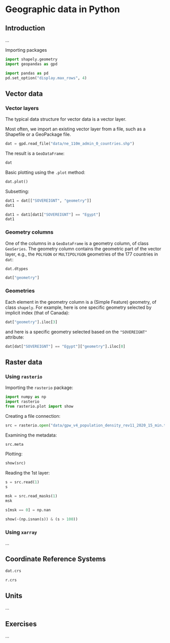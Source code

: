 # Geographic data in Python {#spatial-class}

## Introduction

...

Importing packages

```python
import shapely.geometry
import geopandas as gpd
```

```python
import pandas as pd
pd.set_option("display.max_rows", 4)
```

## Vector data

### Vector layers

The typical data structure for vector data is a vector layer.

Most often, we import an existing vector layer from a file, such as a Shapefile or a GeoPackage file. 

```python
dat = gpd.read_file("data/ne_110m_admin_0_countries.shp")
```

The result is a `GeoDataFrame`:

```python
dat
```

Basic plotting using the `.plot` method:

```python
dat.plot()
```

Subsetting:

```python
dat1 = dat[["SOVEREIGNT", "geometry"]]
dat1
```

```python
dat1 = dat1[dat1["SOVEREIGNT"] == "Egypt"]
dat1
```

### Geometry columns

One of the columns in a `GeoDataFrame` is a geometry column, of class `GeoSeries`. The geometry column contains the geometric part of the vector layer, e.g., the `POLYGON` or `MULTIPOLYGON` geometries of the 177 countries in `dat`:

```python
dat.dtypes
```

```python
dat["geometry"]
```

### Geometries

Each element in the geometry column is a (Simple Feature) geometry, of class `shapely`. For example, here is one specific geometry selected by implicit index (that of Canada):

```python
dat["geometry"].iloc[3]
```

and here is a specific geometry selected based on the `"SOVEREIGNT"` attribute:

```python
dat[dat["SOVEREIGNT"] == "Egypt"]["geometry"].iloc[0]
```

## Raster data

### Using `rasterio`

Importing the `rasterio` package:

```python
import numpy as np
import rasterio
from rasterio.plot import show
```

Creating a file connection:

```python
src = rasterio.open("data/gpw_v4_population_density_rev11_2020_15_min.tif")
```

Examining the metadata:

```python
src.meta
```

Plotting:

```python
show(src)
```

Reading the 1st layer:

```python
s = src.read(1)
s
```


```python
msk = src.read_masks(1)
msk
```


```python
s[msk == 0] = np.nan
```

```python
show(~(np.isnan(s)) & (s > 100))
```

### Using `xarray`

...

## Coordinate Reference Systems

```python
dat.crs
```

```python
r.crs
```

## Units

...

## Exercises

...

